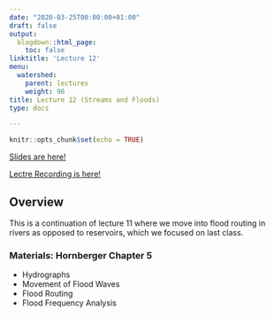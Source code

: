 ```yaml
---
date: "2020-03-25T00:00:00+01:00"
draft: false
output:
  blogdown::html_page:
    toc: false
linktitle: 'Lecture 12'
menu:
  watershed:
    parent: lectures
    weight: 90
title: Lecture 12 (Streams and Floods)
type: docs

---
```


```r
knitr::opts_chunk$set(echo = TRUE)
```

[Slides are here!](https://amurraygeo.com/slides/watershed/lecture12/lecture_12_slides.html)

[Lectre Recording is here!](https://unc.zoom.us/rec/share/6txXLor_9V9JT4Xq-HmAHZUTRbnEaaa82nVL_PQEnU7BrJ7JmltWydG92pdWVfQf?startTime=1586189494000)


## Overview

This is a continuation of lecture 11 where we move into flood routing in rivers as opposed to reservoirs, which we focused on last class. 

### Materials: Hornberger Chapter 5

- Hydrographs
- Movement of Flood Waves
- Flood Routing
- Flood Frequency Analysis